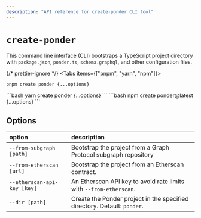```yaml
---
description: "API reference for create-ponder CLI tool"
---
```



# `create-ponder`

This command line interface (CLI) bootstraps a TypeScript project directory with `package.json`, `ponder.ts`, `schema.graphql`, and other configuration files.

{/* prettier-ignore */}
<Tabs items={["pnpm", "yarn", "npm"]}>
  <Tab>
```bash
pnpm create ponder {...options}
```
</Tab>
  <Tab>
```bash
yarn create ponder {...options}
```
</Tab>
  <Tab>
```bash
npm create ponder@latest {...options}
```
</Tab>
</Tabs>

## Options

| option                      | description                                                              |
| :-------------------------- | :----------------------------------------------------------------------- |
| `--from-subgraph [path]`    | Bootstrap the project from a Graph Protocol subgraph repository          |
| `--from-etherscan [url]`    | Bootstrap the project from an Etherscan contract.                        |
| `--etherscan-api-key [key]` | An Etherscan API key to avoid rate limits with `--from-etherscan`.       |
| `--dir [path]`              | Create the Ponder project in the specified directory. Default: `ponder`. |
